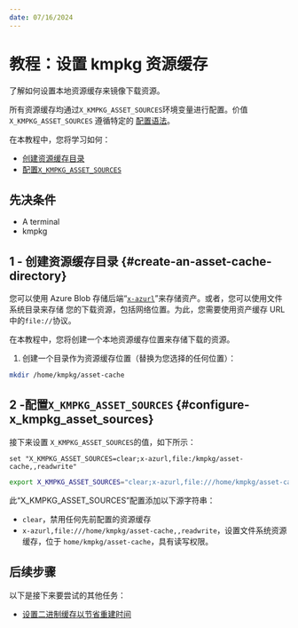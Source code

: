 ```yaml
---
date: 07/16/2024
---
```


# 教程：设置 kmpkg 资源缓存

了解如何设置本地资源缓存来镜像下载资源。

所有资源缓存均通过`X_KMPKG_ASSET_SOURCES`环境变量进行配置。价值`X_KMPKG_ASSET_SOURCES` 遵循特定的 [配置语法](../users/assetcaching.mdx)。

在本教程中，您将学习如何：

* [创建资源缓存目录](#create-an-asset-cache-directory)
* [配置`X_KMPKG_ASSET_SOURCES`](#configure-x_kmpkg_asset_sources)

## 先决条件

* A terminal
* kmpkg

## 1 - 创建资源缓存目录 {#create-an-asset-cache-directory}

您可以使用 Azure Blob 存储后端“[`x-azurl`](../users/assetcaching.mdx#x-azurl)”来存储资产。或者，您可以使用文件系统目录来存储
您的下载资源，包括网络位置。为此，您需要使用资产缓存 URL 中的`file://`协议。

在本教程中，您将创建一个本地资源缓存位置来存储下载的资源。

1. 创建一个目录作为资源缓存位置（替换为您选择的任何位置）：

```bash
mkdir /home/kmpkg/asset-cache
```


## 2 -配置`X_KMPKG_ASSET_SOURCES` {#configure-x_kmpkg_asset_sources}

接下来设置 `X_KMPKG_ASSET_SOURCES`的值，如下所示：

```console
set "X_KMPKG_ASSET_SOURCES=clear;x-azurl,file:/kmpkg/asset-cache,,readwrite"
```

```bash
export X_KMPKG_ASSET_SOURCES="clear;x-azurl,file:///home/kmpkg/asset-cache,,readwrite"
```

此“X_KMPKG_ASSET_SOURCES”配置添加以下源字符串：

* `clear`，禁用任何先前配置的资源缓存
* `x-azurl,file:///home/kmpkg/asset-cache,,readwrite`，设置文件系统资源缓存，位于
`home/kmpkg/asset-cache`，具有读写权限。

## 后续步骤

以下是接下来要尝试的其他任务：

* [设置二进制缓存以节省重建时间](../consume/binary-caching-local.mdx)
